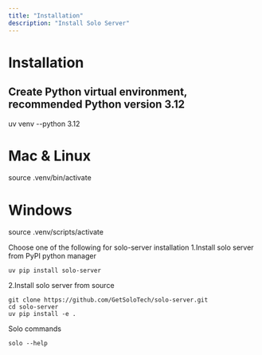 ```yaml
---
title: "Installation"
description: "Install Solo Server"
---
```


# Installation

## Create Python virtual environment, recommended Python version 3.12
uv venv --python 3.12
# Mac & Linux
source .venv/bin/activate
# Windows
source .venv/scripts/activate


Choose one of the following for solo-server installation
1.Install solo server from PyPI python manager
```
uv pip install solo-server
```

2.Install solo server from source 
```
git clone https://github.com/GetSoloTech/solo-server.git
cd solo-server
uv pip install -e .
```
Solo commands

```
solo --help
```
